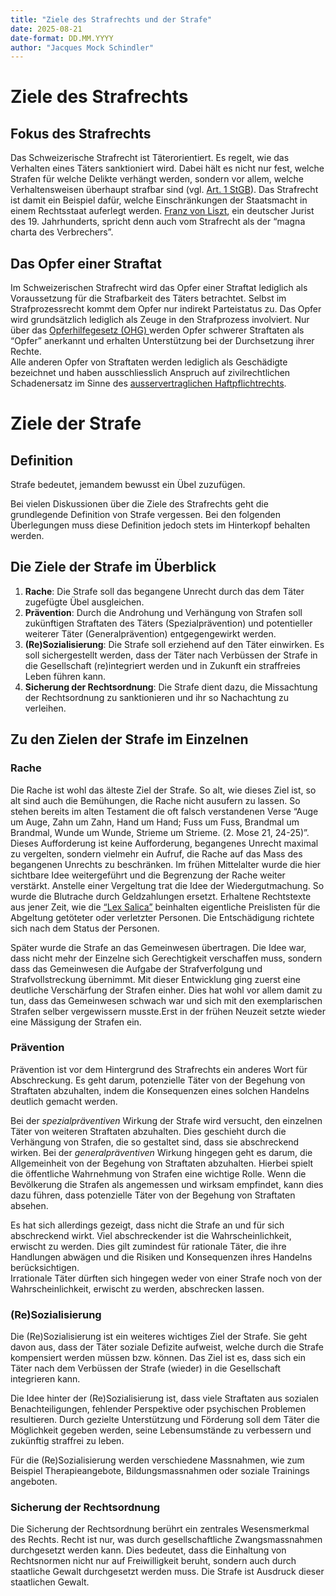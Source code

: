 ```yaml
---
title: "Ziele des Strafrechts und der Strafe"
date: 2025-08-21
date-format: DD.MM.YYYY
author: "Jacques Mock Schindler"
---
```


# Ziele des Strafrechts

## Fokus des Strafrechts

Das Schweizerische Strafrecht ist Täterorientiert. Es regelt, wie das
Verhalten eines Täters sanktioniert wird. Dabei hält es nicht nur fest,
welche Strafen für welche Delikte verhängt werden, sondern vor allem,
welche Verhaltensweisen überhaupt strafbar sind (vgl.
<a href="https://www.fedlex.admin.ch/eli/cc/54/757_781_799/de#art_1"
target="_blank">
Art. 1 StGB</a>). Das Strafrecht ist damit ein Beispiel dafür, welche
Einschränkungen der Staatsmacht in einem Rechtsstaat auferlegt werden.
<a href="https://de.wikipedia.org/wiki/Franz_von_Liszt" target="_blank">
Franz von Liszt</a>, ein deutscher Jurist des 19. Jahrhunderts, spricht denn
auch vom Strafrecht als der "magna charta des Verbrechers".

## Das Opfer einer Straftat

Im Schweizerischen Strafrecht wird das Opfer einer Straftat lediglich
als Voraussetzung für die Strafbarkeit des Täters betrachtet. Selbst im
Strafprozessrecht kommt dem Opfer nur indirekt Parteistatus zu. Das
Opfer wird grundsätzlich lediglich als Zeuge in den Strafprozess
involviert. Nur über das
<a href="https://www.fedlex.admin.ch/eli/cc/2008/232/de" target="_blank">
Opferhilfegesetz (OHG)
</a> werden Opfer schwerer Straftaten als "Opfer" anerkannt und erhalten
Unterstützung bei der Durchsetzung ihrer Rechte.  
Alle anderen Opfer von Straftaten werden lediglich als Geschädigte
bezeichnet und haben ausschliesslich Anspruch auf zivilrechtlichen
Schadenersatz im Sinne des 
<a
href="https://www.fedlex.admin.ch/eli/cc/27/317_321_377/de#part_1/tit_1/chap_2"
target="_blank">
ausservertraglichen Haftpflichtrechts</a>.

# Ziele der Strafe

::: {.callout-important appearance=simple}

## Definition

Strafe bedeutet, jemandem bewusst ein Übel zuzufügen.
:::

Bei vielen Diskussionen über die Ziele des Strafrechts geht die
grundlegende Definition von Strafe vergessen. Bei den folgenden
Überlegungen muss diese Definition jedoch stets im Hinterkopf behalten
werden.

## Die Ziele der Strafe im Überblick

1. **Rache**: Die Strafe soll das begangene Unrecht durch das dem Täter
   zugefügte Übel ausgleichen.
2. **Prävention**: Durch die Androhung und Verhängung von Strafen soll
   zukünftigen Straftaten des Täters (Spezialprävention) und
   potentieller weiterer Täter (Generalprävention) entgegengewirkt werden.
3. **(Re)Sozialisierung**: Die Strafe soll erziehend auf den Täter
   einwirken. Es soll sichergestellt werden, dass der Täter nach
   Verbüssen der Strafe in die Gesellschaft (re)integriert werden und in
   Zukunft ein straffreies Leben führen kann.
4. **Sicherung der Rechtsordnung**: Die Strafe dient dazu, die
   Missachtung der Rechtsordnung zu sanktionieren und ihr so Nachachtung
   zu verleihen.

## Zu den Zielen der Strafe im Einzelnen

### Rache

Die Rache ist wohl das älteste Ziel der Strafe. So alt, wie dieses Ziel
ist, so alt sind auch die Bemühungen, die Rache nicht ausufern zu
lassen. So stehen bereits im alten Testament die oft falsch verstandenen
Verse "Auge um Auge, Zahn um Zahn, Hand um Hand; Fuss um Fuss,
Brandmal um Brandmal, Wunde um Wunde, Strieme um Strieme. (2. Mose 21,
24-25)".  
Dieses Aufforderung ist keine Aufforderung, begangenes Unrecht maximal
zu vergelten, sondern vielmehr ein Aufruf, die Rache auf das Mass des
begangenen Unrechts zu beschränken. Im frühen Mittelalter wurde die hier
sichtbare Idee weitergeführt und die Begrenzung der Rache weiter
verstärkt. Anstelle einer Vergeltung trat die Idee der Wiedergutmachung.
So wurde die Blutrache durch Geldzahlungen ersetzt. Erhaltene
Rechtstexte aus jener Zeit, wie die 
<a href="https://de.wikipedia.org/wiki/Lex_Salica" target="_blank">
"Lex Salica"</a> beinhalten eigentliche
Preislisten für die Abgeltung getöteter oder verletzter Personen. Die
Entschädigung richtete sich nach dem Status der Personen.

Später wurde die Strafe an das Gemeinwesen übertragen. Die Idee war,
dass nicht mehr der Einzelne sich Gerechtigkeit verschaffen muss,
sondern dass das Gemeinwesen die Aufgabe der Strafverfolgung und
Strafvollstreckung übernimmt. Mit dieser Entwicklung ging zuerst eine
deutliche Verschärfung der Strafen einher. Dies hat wohl vor allem damit
zu tun, dass das Gemeinwesen schwach war und sich mit den exemplarischen
Strafen selber vergewissern musste.Erst in der frühen Neuzeit
setzte wieder eine Mässigung der Strafen ein.

### Prävention

Prävention ist vor dem Hintergrund des Strafrechts ein anderes Wort für
Abschreckung. Es geht darum, potenzielle Täter von der Begehung von
Straftaten abzuhalten, indem die Konsequenzen eines solchen Handelns
deutlich gemacht werden.

Bei der *spezialpräventiven* Wirkung der Strafe wird versucht, den
einzelnen Täter von weiteren Straftaten abzuhalten. Dies geschieht
durch die Verhängung von Strafen, die so gestaltet sind, dass sie
abschreckend wirken. Bei der *generalpräventiven* Wirkung hingegen geht
es darum, die Allgemeinheit von der Begehung von Straftaten abzuhalten.
Hierbei spielt die öffentliche Wahrnehmung von Strafen eine wichtige
Rolle. Wenn die Bevölkerung die Strafen als angemessen und
wirksam empfindet, kann dies dazu führen, dass potenzielle Täter von
der Begehung von Straftaten absehen.

Es hat sich allerdings gezeigt, dass nicht die Strafe an und für sich
abschreckend wirkt. Viel abschreckender ist die Wahrscheinlichkeit,
erwischt zu werden. Dies gilt zumindest für rationale Täter, die ihre
Handlungen abwägen und die Risiken und Konsequenzen ihres
Handelns berücksichtigen.  
Irrationale Täter dürften sich hingegen weder
von einer Strafe noch von der Wahrscheinlichkeit, erwischt zu werden,
abschrecken lassen.

### (Re)Sozialisierung

Die (Re)Sozialisierung ist ein weiteres wichtiges Ziel der Strafe. Sie
geht davon aus, dass der Täter soziale Defizite aufweist, welche durch
die Strafe kompensiert werden müssen bzw. können. Das Ziel ist es, dass
sich ein Täter nach dem Verbüssen der Strafe (wieder) in die
Gesellschaft integrieren kann.

Die Idee hinter der (Re)Sozialisierung ist, dass viele Straftaten aus
sozialen Benachteiligungen, fehlender Perspektive oder psychischen
Problemen resultieren. Durch gezielte Unterstützung und Förderung soll
dem Täter die Möglichkeit gegeben werden, seine Lebensumstände zu
verbessern und zukünftig straffrei zu leben. 

Für die (Re)Sozialisierung werden verschiedene Massnahmen, wie zum
Beispiel Therapieangebote, Bildungsmassnahmen oder soziale Trainings
angeboten.

### Sicherung der Rechtsordnung

Die Sicherung der Rechtsordnung berührt ein zentrales Wesensmerkmal des
Rechts. Recht ist nur, was durch gesellschaftliche Zwangsmassnahmen
durchgesetzt werden kann. Dies bedeutet, dass die Einhaltung von
Rechtsnormen nicht nur auf Freiwilligkeit beruht, sondern auch durch
staatliche Gewalt durchgesetzt werden muss. Die Strafe ist Ausdruck
dieser staatlichen Gewalt.